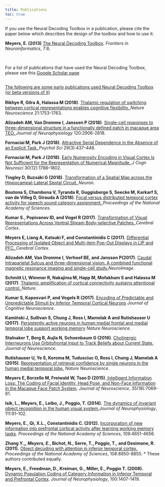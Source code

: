 ---
title: Publications
toc: true
---

<p class="ethan_opening_paragraph" style="padding-bottom: 0% !important;"> If you use the Neural Decoding Toolbox in a publication, please cite the paper below which describes the design of the toolbox and how to use it: 


<b>Meyers, E. (2013)</b> <a href="http://www.frontiersin.org/Neuroinformatics/10.3389/fninf.2013.00008/abstract" target="_blank"> The Neural Decoding Toolbox</a>. <em>Frontiers in Neuroinformatics</em>, 7:8.


<br>

For a list of publications that have used the Neural Decoding Toolbox, please see this [Google Scholar page](https://scholar.google.com/scholar?cites=6091460778318938262&as_sdt=5,30&sciodt=0,30&hl=en) </p>


<p style="padding-top: 3%; padding-bottom:.5%"><u> The following are some early publications used Neural Decoding Toolbox (or beta versions of it)</u> </p>

<b>Rikhye R, Gilra A, Halassa M (2018)</b>. <a href="https://www.nature.com/articles/s41593-018-0269-z"> Thalamic regulation of switching between cortical representations enables cognitive flexibility. </a> <em>Nature Neuroscience</em> 21:1753-1763.

<b>Alizadeh AM, Van Dromme I, Janssen P (2018)</b>. <a href="https://www.physiology.org/doi/full/10.1152/jn.00198.2018"> Single-cell responses to three-dimensional structure in a functionally defined patch in macaque area TEO. </a> <em>Journal of Neurophysiology</em> 120:2906-2818.

<b>Fornaciai M, Park J (2018)</b>. <a href="http://journals.sagepub.com/doi/abs/10.1177/0956797617737385"> Attractive Serial Dependence in the Absence of an Explicit Task. </a> <em>Psychol Sci</em> 29(3):437–446.

<b>Fornaciai M, Park J  (2018)</b>. <a href="https://www.mitpressjournals.org/doi/abs/10.1162/jocn_a_01320">Early Numerosity Encoding in Visual Cortex Is Not Sufficient for the Representation of Numerical Magnitude. </a> <em>J Cogn Neurosci</em> 30(12):1788–1802.

<b>Tingley D, Buzsáki G (2018)</b>. <a href="https://www.sciencedirect.com/science/article/pii/S0896627318303362">Transformation of a Spatial Map across the Hippocampal-Lateral Septal Circuit. </a> <em>Neuron</em>.

<b>Boutona S, Chambona V, Tyranda R, Guggisberge S, Seecke M, Karkarf S, van de Villeg D, Girauda A (2018)</b>. <a href="http://www.pnas.org/content/early/2018/01/22/1714279115">Focal versus distributed temporal cortex activity for speech sound category assignment. </a> <em>Proceedings of the National Academy of Sciences</em>.

<b>Kumar S., Popivanov ID, and Vogel  R (2017)</b>. <a href="https://doi.org/10.1093/cercor/bhx320">Transformation of Visual Representations Across Ventral Stream Body-selective Patches. </a> <em>Cerebral Cortex</em>.

<b>Meyers E, Liang A, Katsuki F, and Constantinidis C (2017)</b>. <a href="https://academic.oup.com/cercor/article/4430784/Differential-Processing-of-Isolated-Object-and">Differential Processing of Isolated Object and Multi-item Pop-Out Displays in LIP and PFC. </a> <em>Cerebral Cortex</em>.

<b>Alizadeh AM, Van Dromme I, Verhoef BE, and Janssen P(2017)</b>. <a href="https://www.sciencedirect.com/science/article/pii/S105381191730873X">Caudal Intraparietal Sulcus and three-dimensional vision: A combined functional magnetic resonance imaging and single-cell study.</a><em>NeuroImage</em>.

<b>Schmitt LI, Wimmer R, Nakajima M, Happ M, Mofakham S and Halassa M (2017)</b>. <a href="http://www.nature.com/nature/journal/vaop/ncurrent/full/nature22073.html">Thalamic amplification of cortical connectivity sustains attentional control. </a> <em>Nature</em>.

<b>Kumar S, Kaposvari  P, and Vogels R (2017)</b>. <a href="http://www.mitpressjournals.org/doi/abs/10.1162/jocn_a_01135?url_ver=Z39.88-2003&amp;rfr_id=ori:rid:crossref.org&amp;rfr_dat=cr_pub%3dpubmed#.WRSTA_nyvRY">Encoding of Predictable and Unpredictable Stimuli by Inferior Temporal Cortical Neurons</a> <em>Journal of Cognitive Neuroscience</em>.

<b>Kamiński J, Sullivan S, Chung J, Ross I, Mamelak A and Rutishauser U (2017)</b>. <a href="http://www.nature.com/neuro/journal/vaop/ncurrent/full/nn.4509.html">Persistently active neurons in human medial frontal and medial temporal lobe support working memory</a> <em>Nature Neuroscience</em>.

<b>Stalnaker T, Berg B,	Aujla N, Schoenbaum G (2016)</b>. <a href="http://www.jneurosci.org/content/36/23/6242.short">Cholinergic Interneurons Use Orbitofrontal Input to Track Beliefs about Current State.</a> <em>Journal of Neuroscience</em>.

<b>Rutishauser U, Ye S,	Koroma M, Tudusciuc O,	Ross I,	Chung J, Mamelak A (2015)</b>. <a href="http://www.nature.com/neuro/journal/vaop/ncurrent/full/nn.4041.html">Representation of retrieval confidence by single neurons in the human medial temporal lobe.</a> <em>Nature Neuroscience</em>.

<b>Meyers E, Borzello M, Freiwald W, Tsao D (2015)</b>.<a href="http://emeyers.scripts.mit.edu/emeyers/wp-content/uploads/2015/05/Meyers_JNeurosci_2015.pdf" target="_blank">  Intelligent Information Loss: The Coding of Facial Identity, Head Pose, and Non-Face Information in the Macaque Face Patch System</a>.  <em>Journal of Neuroscience</em>, 35(18):7069-81. 

<b>Isik, L., Meyers, E., Leibo, J., Poggio, T. (2014).</b> <a href="http://jn.physiology.org/content/111/1/91.full" target="_blank"> The dynamics of invariant object recognition in the human visual system </a><em> Journal of Neurophysiology</em>, 111:91–102.

<b>Meyers, E., Qi, X.L., Constantinidis C. (2012).</b> <a href="http://www.pnas.org/content/early/2012/02/29/1201022109" target="_blank"> Incorporation of new information into prefrontal cortical activity after learning working memory tasks</a>. <em>Proceedings of the National Academy of Sciences</em>, 109:4651-4656.

<b>Zhang Y.,*, Meyers, E.*, Bichot, N., Serre, T., Poggio, T., and Desimone, R. (2011).</b> <a href="http://www.pnas.org/content/108/21/8850.abstract" target="_blank">Object decoding with attention in inferior temporal cortex.</a> <em>Proceedings of the National Academy of Sciences</em>, 108:8850-8855.  * These authors contributed equally.

<b>Meyers, E., Freedman, D., Kreiman, G., Miller, E., Poggio T. (2008).</b> <a href="http://jn.physiology.org/content/100/3/1407.long" target="_blank">Dynamic Population Coding of Category Information in Inferior Temporal and Prefrontal Cortex</a>.  <em>Journal of Neurophysiology</em>, 100:1407-1419.